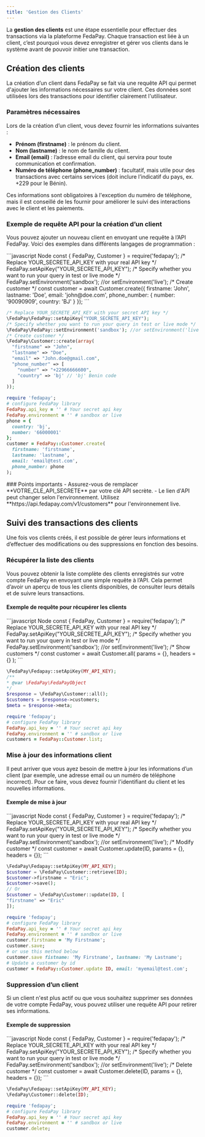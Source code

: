 ```yaml
---
title: 'Gestion des Clients'
---
```


La **gestion des clients** est une étape essentielle pour effectuer des transactions via la plateforme FedaPay. Chaque transaction est liée à un client, c’est pourquoi vous devez enregistrer et gérer vos clients dans le système avant de pouvoir initier une transaction.


## Création des clients

La création d’un client dans FedaPay se fait via une requête API qui permet d'ajouter les informations nécessaires sur votre client. Ces données sont utilisées lors des transactions pour identifier clairement l'utilisateur.

### Paramètres nécessaires

Lors de la création d’un client, vous devez fournir les informations suivantes :
- **Prénom (firstname)** : le prénom du client.
- **Nom (lastname)** : le nom de famille du client.
- **Email (email)** : l’adresse email du client, qui servira pour toute communication et confirmation.
- **Numéro de téléphone (phone_number)** : facultatif, mais utile pour des transactions avec certains services (doit inclure l’indicatif du pays, ex. +229 pour le Bénin).

Ces informations sont obligatoires à l'exception du numéro de téléphone, mais il est conseillé de les fournir pour améliorer le suivi des interactions avec le client et les paiements.

### Exemple de requête API pour la création d’un client

Vous pouvez ajouter un nouveau client en envoyant une requête à l’API FedaPay. Voici des exemples dans différents langages de programmation :

<CodeGroup>
```javascript Node
const { FedaPay, Customer } = require('fedapay');
/* Replace YOUR_SECRETE_API_KEY with your real API key */
FedaPay.setApiKey("YOUR_SECRETE_API_KEY");
/* Specify whether you want to run your query in test or live mode */
FedaPay.setEnvironment('sandbox'); //or setEnvironment('live');
/* Create customer */
const customer = await Customer.create({
  firstname: 'John',
  lastname: 'Doe',
  email: 'john@doe.com',
  phone_number: {
    number: '90090909',
    country: 'BJ'
  }
});
```

```php PHP
/* Replace YOUR_SECRETE_API_KEY with your secret API key */
\FedaPay\FedaPay::setApiKey("YOUR_SECRETE_API_KEY");
/* Specify whether you want to run your query in test or live mode */
\FedaPay\FedaPay::setEnvironment('sandbox'); //or setEnvironment('live');
/* Create customer */
\FedaPay\Customer::create(array(
  "firstname" => "John",
  "lastname" => "Doe",
  "email" => "John.doe@gmail.com",
  "phone_number" => [
    "number" => "+22966666600",
    "country" => 'bj' // 'bj' Benin code
  ]
));
```

```ruby Ruby
require 'fedapay';
# configure FedaPay library
FedaPay.api_key = '' # Your secret api key
FedaPay.environment = '' # sandbox or live
phone = {
  country: 'bj',
  number: '66000001'
};
customer = FedaPay::Customer.create(
  firstname: 'firstname',
  lastname: 'lastname',
  email: 'email@test.com',
  phone_number: phone
);
```
</CodeGroup>

<Tip>
### Points importants
- Assurez-vous de remplacer **VOTRE_CLE_API_SECRETE** par votre clé API secrète.
- Le lien d'API peut changer selon l'environnement. Utilisez **https://api.fedapay.com/v1/customers** pour l'environnement live.
</Tip>

## Suivi des transactions des clients

Une fois vos clients créés, il est possible de gérer leurs informations et d’effectuer des modifications ou des suppressions en fonction des besoins.

### Récupérer la liste des clients

Vous pouvez obtenir la liste complète des clients enregistrés sur votre compte FedaPay en envoyant une simple requête à l’API. Cela permet d’avoir un aperçu de tous les clients disponibles, de consulter leurs détails et de suivre leurs transactions.

#### Exemple de requête pour récupérer les clients 

<CodeGroup>
```javascript Node
const { FedaPay, Customer } = require('fedapay');
/* Replace YOUR_SECRETE_API_KEY with your real API key */
FedaPay.setApiKey("YOUR_SECRETE_API_KEY");
/* Specify whether you want to run your query in test or live mode */
FedaPay.setEnvironment('sandbox'); //or setEnvironment('live');
/* Show customers */
const customer = await Customer.all( params = {}, headers = {} );
```

```php PHP
\FedaPay\Fedapay::setApiKey(MY_API_KEY);
/**
* @var \FedaPay\FedaPayObject
*/
$response = \FedaPay\Customer::all();
$customers = $response->customers;
$meta = $response->meta;
```

```ruby Ruby
require 'fedapay';
# configure FedaPay library
FedaPay.api_key = '' # Your secret api key
FedaPay.environment = '' # sandbox or live
customers = FedaPay::Customer.list;
```
</CodeGroup>

### Mise à jour des informations client

Il peut arriver que vous ayez besoin de mettre à jour les informations d’un client (par exemple, une adresse email ou un numéro de téléphone incorrect). Pour ce faire, vous devez fournir l'identifiant du client et les nouvelles informations.

#### Exemple de mise à jour 

<CodeGroup>
```javascript Node
const { FedaPay, Customer } = require('fedapay');
/* Replace YOUR_SECRETE_API_KEY with your real API key */
FedaPay.setApiKey("YOUR_SECRETE_API_KEY");
/* Specify whether you want to run your query in test or live mode */
FedaPay.setEnvironment('sandbox'); //or setEnvironment('live');
/* Modify customer */
const customer = await Customer.update(ID, params = {}, headers = {});
```

```php PHP
\FedaPay\Fedapay::setApiKey(MY_API_KEY);
$customer = \FedaPay\Customer::retrieve(ID);
$customer->firstname = "Eric";
$customer->save();
// Or
$customer = \FedaPay\Customer::update(ID, [
"firstname" => "Eric"
]);
```

```ruby Ruby
require 'fedapay';
# configure FedaPay library
FedaPay.api_key = '' # Your secret api key
FedaPay.environment = '' # sandbox or live
customer.firstname = 'My Firstname';
customer.save;
# or use this method below
customer.save fistname: 'My Firstname', lastname: 'My Lastname';
# Update a customer by id
customer = FedaPay::Customer.update ID, email: 'myemail@test.com';
```
</CodeGroup>

### Suppression d’un client

Si un client n'est plus actif ou que vous souhaitez supprimer ses données de votre compte FedaPay, vous pouvez utiliser une requête API pour retirer ses informations.

#### Exemple de suppression 

<CodeGroup>
```javascript Node
const { FedaPay, Customer } = require('fedapay');
/* Replace YOUR_SECRETE_API_KEY with your real API key */
FedaPay.setApiKey("YOUR_SECRETE_API_KEY");
/* Specify whether you want to run your query in test or live mode */
FedaPay.setEnvironment('sandbox'); //or setEnvironment('live');
/* Delete customer */
const customer = await Customer.delete(ID, params = {}, headers = {});
```

```php PHP
\FedaPay\Fedapay::setApiKey(MY_API_KEY);
\FedaPay\Customer::delete(ID);
```

```ruby Ruby
require 'fedapay';
# configure FedaPay library
FedaPay.api_key = '' # Your secret api key
FedaPay.environment = '' # sandbox or live
customer.delete;
```
</CodeGroup>